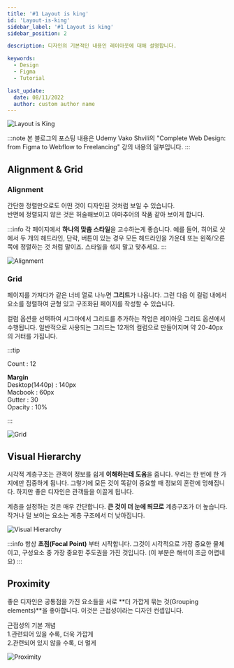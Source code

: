 ```yaml
---
title: '#1 Layout is king'
id: 'Layout-is-king'
sidebar_label: '#1 Layout is king'
sidebar_position: 2

description: 디자인의 기본적인 내용인 레이아웃에 대해 설명합니다.

keywords:
  - Design
  - Figma
  - Tutorial

last_update:
  date: 08/11/2022
  author: custom author name
---
```


![Layout is King](/img/design/01-Layout-is-king/Layout_is_king.png)

:::note
본 블로그의 포스팅 내용은 Udemy Vako Shvili의 "Complete Web Design: from Figma to Webflow to Freelancing" 강의 내용의 일부입니다.
:::

## Alignment & Grid

### Alignment
간단한 정렬만으로도 어떤 것이 디자인된 것처럼 보일 수 있습니다.<br/>
반면에 정렬되지 않은 것은 허술해보이고 아마추어의 작품 같아 보이게 합니다.

:::info
각 페이지에서 **하나의 맞춤 스타일**을 고수하는게 좋습니다.
예를 들어, 히어로 샷에서 두 개의 헤드라인, 단락, 버튼이 있는 경우 모든 헤드라인을 가운데 또는 왼쪽/오른쪽에 정렬하는 것 처럼 말이죠. 
스타일을 섞지 말고 맞추세요.
:::

![Alignment](/img/design/01-Layout-is-king/Alignment.png)

### Grid
페이지를 가져다가 같은 너비 열로 나누면 **그리드**가 나옵니다.
그런 다음 이 컬럼 내에서 요소를 정렬하여 균형 있고 구조화된 페이지를 작성할 수 있습니다.

컬럼 옵션을 선택하여 시그마에서 그리드를 추가하는 작업은 레이아웃 그리드 옵션에서 수행됩니다. 일반적으로 사용되는 그리드는 12개의 컬럼으로 만들어지며 약 20-40px의 거터를 가집니다.


:::tip

Count : 12<br/>

**Margin**<br/>
Desktop(1440p) : 140px<br/>
Macbook : 60px<br/>
Gutter : 30<br/>
Opacity : 10%

:::

![Grid](/img/design/01-Layout-is-king/Grid.png)

## Visual Hierarchy
시각적 계층구조는 관객이 정보를 쉽게 **이해하는데 도움**을 줍니다.
우리는 한 번에 한 가지에만 집중하게 됩니다.
그렇기에 모든 것이 똑같이 중요할 때 정보의 혼란에 멍해집니다. 
하지만 좋은 디자인은 관객들을 이끌게 됩니다.

계층을 설정하는 것은 매우 간단합니다.
**큰 것이 더 눈에 띄므로** 계층구조가 더 높습니다.
작거나 덜 보이는 요소는 계층 구조에서 더 낮아집니다.

![Visual Hierarchy](/img/design/01-Layout-is-king/Visual_Hierarchy.png)

:::info
항상 **초점(Focal Point)** 부터 시작합니다.
그것이 시각적으로 가장 중요한 물체이고, 구성요소 중 가장 중요한 주도권을 가진 것입니다.
(이 부분은 해석이 조금 어렵네요)
:::

## Proximity
좋은 디자인은 공통점을 가진 요소들을 서로 **더 가깝게 묶는 것(Grouping elements)**을 좋아합니다. 이것은 근접성이라는 디자인 컨셉입니다.

근접성의 기본 개념<br/>
1.관련되어 있을 수록, 더욱 가깝게<br/>
2.관련되어 있지 않을 수록, 더 멀게

![Proximity](/img/design/01-Layout-is-king/Proximity.png)
